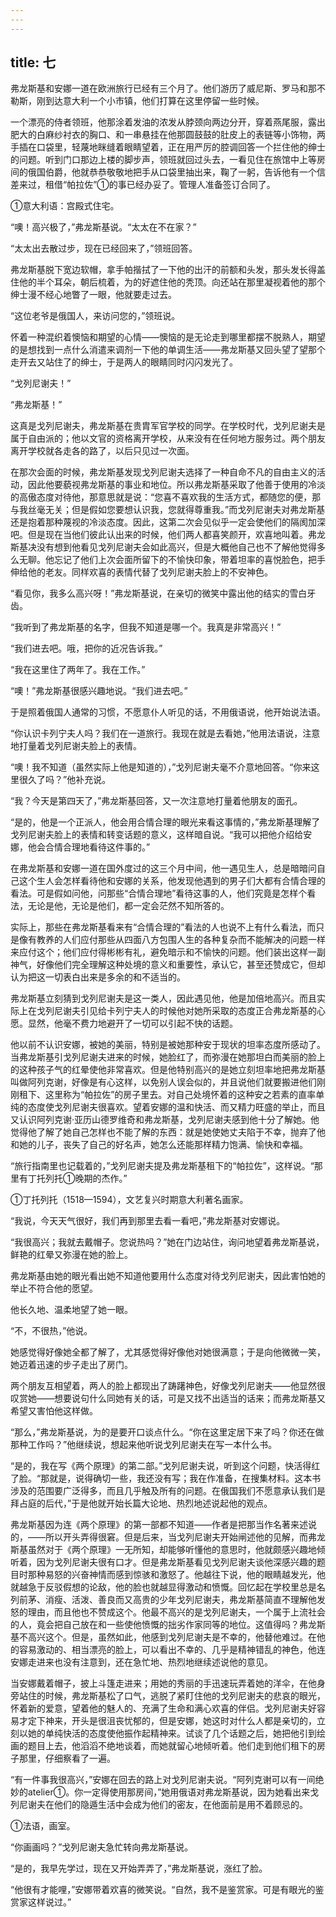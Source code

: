 ```yaml
---
---
---
```

title: 七
---



弗龙斯基和安娜一道在欧洲旅行已经有三个月了。他们游历了威尼斯、罗马和那不勒斯，刚到达意大利一个小市镇，他们打算在这里停留一些时候。

一个漂亮的侍者领班，他那涂着发油的浓发从脖颈向两边分开，穿着燕尾服，露出肥大的白麻纱衬衣的胸口、和一串悬挂在他那圆鼓鼓的肚皮上的表链等小饰物，两手插在口袋里，轻蔑地眯缝着眼睛望着，正在用严厉的腔调回答一个拦住他的绅士的问题。听到门口那边上楼的脚步声，领班就回过头去，一看见住在旅馆中上等房间的俄国伯爵，他就恭恭敬敬地把手从口袋里抽出来，鞠了一躬，告诉他有一个信差来过，租借“帕拉佐”①的事已经办妥了。管理人准备签订合同了。



①意大利语：宫殿式住宅。

“噢！高兴极了，”弗龙斯基说。“太太在不在家？”

“太太出去散过步，现在已经回来了，”领班回答。

弗龙斯基脱下宽边软帽，拿手帕揩拭了一下他的出汗的前额和头发，那头发长得盖住他的半个耳朵，朝后梳着，为的好遮住他的秃顶。向还站在那里凝视着他的那个绅士漫不经心地瞥了一眼，他就要走过去。

“这位老爷是俄国人，来访问您的，”领班说。

怀着一种混织着懊恼和期望的心情——懊恼的是无论走到哪里都摆不脱熟人，期望的是想找到一点什么消遣来调剂一下他的单调生活——弗龙斯基又回头望了望那个走开去又站住了的绅士，于是两人的眼睛同时闪闪发光了。

“戈列尼谢夫！”

“弗龙斯基！”

这真是戈列尼谢夫，弗龙斯基在贵胄军官学校的同学。在学校时代，戈列尼谢夫是属于自由派的；他以文官的资格离开学校，从来没有在任何地方服务过。两个朋友离开学校就各走各的路了，以后只见过一次面。

在那次会面的时候，弗龙斯基发现戈列尼谢夫选择了一种自命不凡的自由主义的活动，因此他要藐视弗龙斯基的事业和地位。所以弗龙斯基采取了他善于使用的冷淡的高傲态度对待他，那意思就是说：“您喜不喜欢我的生活方式，都随您的便，那与我丝毫无关；但是假如您要想认识我，您就得尊重我。”而戈列尼谢夫对弗龙斯基还是抱着那种蔑视的冷淡态度。因此，这第二次会见似乎一定会使他们的隔阂加深吧。但是现在当他们彼此认出来的时候，他们两人都喜笑颜开，欢喜地叫着。弗龙斯基决没有想到他看见戈列尼谢夫会如此高兴，但是大概他自己也不了解他觉得多么无聊。他忘记了他们上次会面所留下的不愉快印象，带着坦率的喜悦脸色，把手伸给他的老友。同样欢喜的表情代替了戈列尼谢夫脸上的不安神色。

“看见你，我多么高兴呀！”弗龙斯基说，在亲切的微笑中露出他的结实的雪白牙齿。

“我听到了弗龙斯基的名字，但我不知道是哪一个。我真是非常高兴！”

“我们进去吧。哦，把你的近况告诉我。”

“我在这里住了两年了。我在工作。”

“噢！”弗龙斯基很感兴趣地说。“我们进去吧。”

于是照着俄国人通常的习惯，不愿意仆人听见的话，不用俄语说，他开始说法语。

“你认识卡列宁夫人吗？我们在一道旅行。我现在就是去看她，”他用法语说，注意地打量着戈列尼谢夫脸上的表情。

“噢！我不知道（虽然实际上他是知道的），”戈列尼谢夫毫不介意地回答。“你来这里很久了吗？”他补充说。

“我？今天是第四天了，”弗龙斯基回答，又一次注意地打量着他朋友的面孔。

“是的，他是一个正派人，他会用合情合理的眼光来看这事情的，”弗龙斯基理解了戈列尼谢夫脸上的表情和转变话题的意义，这样暗自说。“我可以把他介绍给安娜，他会合情合理地看待这件事的。”

在弗龙斯基和安娜一道在国外度过的这三个月中间，他一遇见生人，总是暗暗问自己这个生人会怎样看待他和安娜的关系，他发现他遇到的男子们大都有合情合理的看法。可是假如问他，问那些“合情合理地”看待这事的人，他们究竟是怎样个看法，无论是他，无论是他们，都一定会茫然不知所答的。

实际上，那些在弗龙斯基看来有“合情合理的”看法的人也说不上有什么看法，而只是像有教养的人们应付那些从四面八方包围人生的各种复杂而不能解决的问题一样来应付这个；他们应付得彬彬有礼，避免暗示和不愉快的问题。他们装出这样一副神气，好像他们完全理解这种处境的意义和重要性，承认它，甚至还赞成它，但却认为把这一切表白出来是多余的和不适当的。

弗龙斯基立刻猜到戈列尼谢夫是这一类人，因此遇见他，他是加倍地高兴。而且实际上在戈列尼谢夫引见给卡列宁夫人的时候他对她所采取的态度正合弗龙斯基的心愿。显然，他毫不费力地避开了一切可以引起不快的话题。

他以前不认识安娜，被她的美丽，特别是被她那种安于现状的坦率态度所感动了。当弗龙斯基引戈列尼谢夫进来的时候，她脸红了，而弥漫在她那坦白而美丽的脸上的这种孩子气的红晕使他非常喜欢。但是他特别高兴的是她立刻坦率地把弗龙斯基叫做阿列克谢，好像是有心这样，以免别人误会似的，并且说他们就要搬进他们刚刚租下、这里称为“帕拉佐”的房子里去。对自己处境怀着的这种安之若素的直率单纯的态度使戈列尼谢夫很喜欢。望着安娜的温和快活、而又精力旺盛的举止，而且又认识阿列克谢·亚历山德罗维奇和弗龙斯基，戈列尼谢夫感到他十分了解她。他觉得他了解了她自己怎样也不能了解的东西：就是她使她丈夫陷于不幸，抛弃了他和她的儿子，丧失了自己的好名声，她怎么还能那样精力饱满、愉快和幸福。

“旅行指南里也记载着的，”戈列尼谢夫提及弗龙斯基租下的“帕拉佐”，这样说。“那里有丁托列托①晚期的杰作。”



①丁托列托（1518—1594），文艺复兴时期意大利著名画家。

“我说，今天天气很好，我们再到那里去看一看吧，”弗龙斯基对安娜说。

“我很高兴；我就去戴帽子。您说热吗？”她在门边站住，询问地望着弗龙斯基说，鲜艳的红晕又弥漫在她的脸上。

弗龙斯基由她的眼光看出她不知道他要用什么态度对待戈列尼谢夫，因此害怕她的举止不符合他的愿望。

他长久地、温柔地望了她一眼。

“不，不很热，”他说。

她感觉得好像她全都了解了，尤其感觉得好像他对她很满意；于是向他微微一笑，她迈着迅速的步子走出了房门。

两个朋友互相望着，两人的脸上都现出了踌躇神色，好像戈列尼谢夫——他显然很叹赏她——想要说句什么同她有关的话，可是又找不出适当的话来；而弗龙斯基又希望又害怕他这样做。

“那么，”弗龙斯基说，为的是要开口谈点什么。“你在这里定居下来了吗？你还在做那种工作吗？”他继续说，想起来他听说戈列尼谢夫在写一本什么书。

“是的，我在写《两个原理》的第二部。”戈列尼谢夫说，听到这个问题，快活得红了脸。“那就是，说得确切一些，我还没有写；我在作准备，在搜集材料。这本书涉及的范围要广泛得多，而且几乎触及所有的问题。在俄国我们不愿意承认我们是拜占庭的后代，”于是他就开始长篇大论地、热烈地述说起他的观点。

弗龙斯基因为连《两个原理》的第一部都不知道——作者是把那当作名著来述说的，——所以开头弄得很窘。但是后来，当戈列尼谢夫开始闸述他的见解，而弗龙斯基虽然对于《两个原理》一无所知，却能够听懂他的意思时，他就颇感兴趣地倾听着，因为戈列尼谢夫很有口才。但是弗龙斯基看见戈列尼谢夫谈他深感兴趣的题目时那种易怒的兴奋神情而感到惊骇和激怒了。他越往下说，他的眼睛越发光，他就越急于反驳假想的论敌，他的脸也就越显得激动和愤慨。回忆起在学校里总是名列前茅、消瘦、活泼、善良而又高贵的少年戈列尼谢夫，弗龙斯基简直不理解他发怒的理由，而且他也不赞成这个。他最不高兴的是戈列尼谢夫，一个属于上流社会的人，竟会把自己放在和一些使他愤慨的拙劣作家同等的地位。这值得吗？弗龙斯基不高兴这个。但是，虽然如此，他感到戈列尼谢夫是不幸的，他替他难过。在他的容易激动的、相当漂亮的脸上，可以看出不幸的、几乎是精神错乱的神色，他连安娜走进来也没有注意到，还在急忙地、热烈地继续述说他的意见。

当安娜戴着帽子，披上斗篷走进来；用她的秀丽的手迅速玩弄着她的洋伞，在他身旁站住的时候，弗龙斯基松了口气，逃脱了紧盯住他的戈列尼谢夫的悲哀的眼光，怀着新的爱意，望着他的魅人的、充满了生命和满心欢喜的伴侣。戈列尼谢夫好容易才定下神来，开头是很沮丧忧郁的，但是安娜，她这时对什么人都是亲切的，立刻以她的单纯快活的态度使他振作起精神来。试谈了几个话题之后，她把他引到绘画的题目上去，他滔滔不绝地谈着，而她就留心地倾听着。他们走到他们租下的房子那里，仔细察看了一遍。

“有一件事我很高兴，”安娜在回去的路上对戈列尼谢夫说。“阿列克谢可以有一间绝妙的atelier①。你一定得使用那房间，”她用俄语对弗龙斯基说，因为她看出来戈列尼谢夫在他们的隐遁生活中会成为他们的密友，在他面前是用不着顾忌的。



①法语，画室。

“你画画吗？”戈列尼谢夫急忙转向弗龙斯基说。

“是的，我早先学过，现在又开始弄弄了，”弗龙斯基说，涨红了脸。

“他很有才能哩，”安娜带着欢喜的微笑说。“自然，我不是鉴赏家。可是有眼光的鉴赏家这样说过。”
